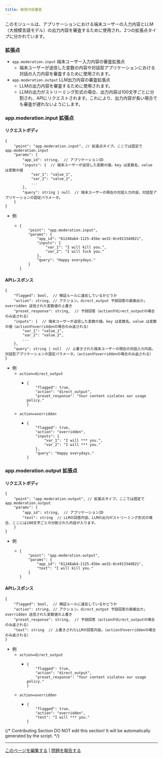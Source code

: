```yaml
---
title: 敏感内容審査
---
```



このモジュールは、アプリケーションにおける端末ユーザーの入力内容とLLM（大規模言語モデル）の出力内容を審査するために使用され、2つの拡張点タイプに分かれています。

### 拡張点 <a href="#usercontent-kuo-zhan-dian" id="usercontent-kuo-zhan-dian"></a>

* `app.moderation.input` 端末ユーザー入力内容の審査拡張点
  * 端末ユーザーが送信した変数の内容や対話型アプリケーションにおける対話の入力内容を審査するために使用されます。
* `app.moderation.output` LLM出力内容の審査拡張点
  * LLMの出力内容を審査するために使用されます。
  * LLMの出力がストリーミング形式の場合、出力内容は100文字ごとに分割され、APIにリクエストされます。これにより、出力内容が長い場合でも審査が遅れないようにします。

### app.moderation.input 拡張点 <a href="#usercontentappmoderationinput-kuo-zhan-dian" id="usercontentappmoderationinput-kuo-zhan-dian"></a>

#### リクエストボディ <a href="#user-content-request-body" id="user-content-request-body"></a>

```
{
    "point": "app.moderation.input", // 拡張点タイプ。ここでは固定で app.moderation.input
    "params": {
        "app_id": string,  // アプリケーションID
        "inputs": {  // 端末ユーザーが送信した変数の値。key は変数名、value は変数の値
            "var_1": "value_1",
            "var_2": "value_2",
            ...
        },
        "query": string | null  // 端末ユーザーの現在の対話入力内容。対話型アプリケーションの固定パラメータ。
    }
}
```

* 例
  * ```
    {
        "point": "app.moderation.input",
        "params": {
            "app_id": "61248ab4-1125-45be-ae32-0ce91334d021",
            "inputs": {
                "var_1": "I will kill you.",
                "var_2": "I will fuck you."
            },
            "query": "Happy everydays."
        }
    }
    ```

#### APIレスポンス <a href="#usercontentapi-fan-hui" id="usercontentapi-fan-hui"></a>

```
{
    "flagged": bool,  // 検証ルールに違反しているかどうか
    "action": string, // アクション。direct_output 予設回答の直接出力; overridden 送信された変数値の上書き
    "preset_response": string,  // 予設回答（actionがdirect_outputの場合のみ返される）
    "inputs": {  // 端末ユーザーが送信した変数の値。key は変数名、value は変数の値（actionがoverriddenの場合のみ返される）
        "var_1": "value_1",
        "var_2": "value_2",
        ...
    },
    "query": string | null  // 上書きされた端末ユーザーの現在の対話入力内容。対話型アプリケーションの固定パラメータ。（actionがoverriddenの場合のみ返される）
}
```

* 例
  * `action=direct_output`
    * ```
      {
          "flagged": true,
          "action": "direct_output",
          "preset_response": "Your content violates our usage policy."
      }
      ```
  * `action=overridden`
    * ```
      {
          "flagged": true,
          "action": "overridden",
          "inputs": {
              "var_1": "I will *** you.",
              "var_2": "I will *** you."
          },
          "query": "Happy everydays."
      }
      ```

### app.moderation.output 拡張点 <a href="#usercontentappmoderationoutput-kuo-zhan-dian" id="usercontentappmoderationoutput-kuo-zhan-dian"></a>

#### リクエストボディ <a href="#user-content-request-body-1" id="user-content-request-body-1"></a>

```
{
    "point": "app.moderation.output", // 拡張点タイプ。ここでは固定で app.moderation.output
    "params": {
        "app_id": string,  // アプリケーションID
        "text": string  // LLMの回答内容。LLMの出力がストリーミング形式の場合、ここには100文字ごとの分割された内容が入ります。
    }
}
```

* 例
  * ```
    {
        "point": "app.moderation.output",
        "params": {
            "app_id": "61248ab4-1125-45be-ae32-0ce91334d021",
            "text": "I will kill you."
        }
    }
    ```

#### APIレスポンス <a href="#usercontentapi-fan-hui-1" id="usercontentapi-fan-hui-1"></a>

```
{
    "flagged": bool,  // 検証ルールに違反しているかどうか
    "action": string, // アクション。direct_output 予設回答の直接出力; overridden 送信された変数値の上書き
    "preset_response": string,  // 予設回答（actionがdirect_outputの場合のみ返される）
    "text": string  // 上書きされたLLMの回答内容。（actionがoverriddenの場合のみ返される）
}
```

* 例
  * `action=direct_output`
    * ```
      {
          "flagged": true,
          "action": "direct_output",
          "preset_response": "Your content violates our usage policy."
      }
      ```
  * `action=overridden`
    * ```
      {
          "flagged": true,
          "action": "overridden",
          "text": "I will *** you."
      }
      ```

{/*
Contributing Section
DO NOT edit this section!
It will be automatically generated by the script.
*/}

---

[このページを編集する](https://github.com/langgenius/dify-docs/edit/main/ja-jp/guides/extension/api-based-extension/moderation.mdx) | [問題を報告する](https://github.com/langgenius/dify-docs/issues/new?template=docs.yml)

